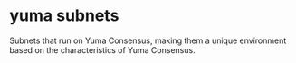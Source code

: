 # yuma subnets

Subnets that run on Yuma Consensus, making them a unique environment based on the characteristics of Yuma Consensus.
